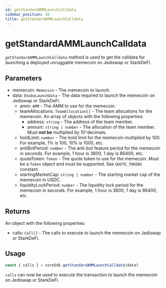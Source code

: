 ---
id: getStandardAMMLaunchCalldata
sidebar_position: 10
title: getStandardAMMLaunchCalldata
---

# getStandardAMMLaunchCalldata

`getStandardAMMLaunchCalldata` method is used to get the calldata for launching a deployed unruggable memecoin on Jediswap or StarkDeFi.

## Parameters

- memecoin: `Memecoin` - The memecoin to launch.
- data: `EkuboLaunchData` - The data required to launch the memecoin on Jediswap or StarkDeFi.
  - amm: `AMM` - The AMM to use for the memecoin.
  - teamAllocations: `TeamAllocation[]` - The team allocations for the memecoin. An array of objects with the following properties:
    - address: `string` - The address of the team member.
    - amount: `string | number` - The allocation of the team member. Must **not be** multiplied by 10^decimals.
  - holdLimit: `number` - The hold limit for the memecoin multiplied by 100. For example, 1% is 100, 10% is 1000, etc.
  - antiBotPeriod: `number` - The anti-bot feature period for the memecoin in seconds. For example, 1 hour is 3600, 1 day is 86400, etc.
  - quoteToken: `Token` - The quote token to use for the memecoin. Must be a `Token` object and must be supported. See `QUOTE_TOKENS` constant.
  - startingMarketCap: `string | number` - The starting market cap of the memecoin in USDC.
  - liquidityLockPeriod: `number` - The liquidity lock period for the memecoin in seconds. For example, 1 hour is 3600, 1 day is 86400, etc.

## Returns

An object with the following properties:

- calls: `Call[]` - The calls to execute to launch the memecoin on Jediswap or StarkDeFi.

## Usage

```ts
const { calls } = coreSdk.getStandardAMMLaunchCalldata(data)
```

`calls` can now be used to execute the transaction to launch the memecoin on Jediswap or StarkDeFi.
